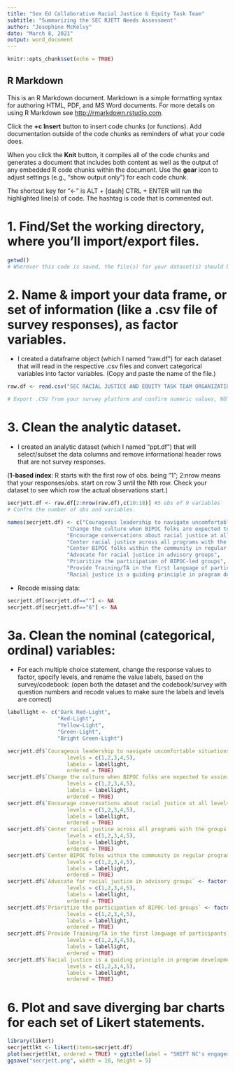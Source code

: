 ```yaml
---
title: "Sex Ed Collaborative Racial Justice & Equity Task Team"
subtitle: "Summarizing the SEC RJETT Needs Assessment"
author: "Josephine McKelvy"
date: "March 8, 2021"
output: word_document
---
```


```r
knitr::opts_chunk$set(echo = TRUE)
```

## R Markdown

This is an R Markdown document. Markdown is a simple formatting syntax for authoring HTML, PDF, and MS Word documents. For more details on using R Markdown see <http://rmarkdown.rstudio.com>.

Click the **+c Insert** button to insert code chunks (or functions). Add documentation outside of the code chunks as reminders of what your code does.

When you click the **Knit** button, it compiles all of the code chunks and generates a document that includes both content as well as the output of any embedded R code chunks within the document. Use the **gear** icon to adjust settings (e.g., "show output only") for each code chunk. 

The shortcut key for "<-" is ALT + [dash] 
CTRL + ENTER will run the highlighted line(s) of code.
The hashtag is code that is commented out.

# 1. Find/Set the working directory, where you'll import/export files.
```r
getwd() 
# Wherever this code is saved, the file(s) for your dataset(s) should be there too
```
# 2. Name & import your data frame, or set of information (like a .csv file of survey responses), as factor variables.
- I created a dataframe object (which I named "raw.df") for each dataset that will read in the respective .csv files and convert categorical variables into factor variables. (Copy and paste the name of the file.)
```r
raw.df <- read.csv("SEC RACIAL JUSTICE AND EQUITY TASK TEAM ORGANIZATION ASSESSMENT.csv", stringsAsFactors = TRUE)

# Export .CSV from your survey platform and confirm numeric values, NOT choice text. 
```
# 3. Clean the analytic dataset.
- I created an analytic dataset (which I named "ppt.df") that will select/subset the data columns and remove informational header rows that are not survey responses.

(**1-based index**: R starts with the first row of obs. being "1"; 2:nrow means that your responses/obs. start on row 3 until the Nth row. Check your dataset to see which row the actual observations start.)
```r
secrjett.df <- raw.df[2:nrow(raw.df),c(10:18)] #5 obs of 9 variables
# Confrm the number of obs and variables.

names(secrjett.df) <- c("Courageous leadership to navigate uncomfortable situations",
                   "Change the culture when BIPOC folks are expected to assimilate to white culture",
                   "Encourage conversations about racial justice at all levels",
                   "Center racial justice across all programs with the groups we work with",
                   "Center BIPOC folks within the community in regular programming",
                   "Advocate for racial justice in advisory groups",
                   "Prioritize the participation of BIPOC-led groups",
                   "Provide Training/TA in the first language of participants",
                   "Racial justice is a guiding principle in program development and QA")
```
- Recode missing data:
```r
secrjett.df[secrjett.df==""] <- NA
secrjett.df[secrjett.df=="6"] <- NA
```
# 3a. Clean the nominal (categorical, ordinal) variables:
- For each multiple choice statement, change the response values to factor, specify levels, and rename the value labels, based on the survey/codebook: (open both the dataset and the codebook/survey with question numbers and recode values to make sure the labels and levels are correct)
```r
labellight <- c("Dark Red-Light",
                "Red-Light",
                "Yellow-Light",
                "Green-Light",
                "Bright Green-Light")

secrjett.df$`Courageous leadership to navigate uncomfortable situations` <- factor(secrjett.df$`Courageous leadership to navigate uncomfortable situations`,
                   levels = c(1,2,3,4,5),
                   labels = labellight,
                   ordered = TRUE)
secrjett.df$`Change the culture when BIPOC folks are expected to assimilate to white culture` <- factor(secrjett.df$`Change the culture when BIPOC folks are expected to assimilate to white culture`,
                   levels = c(1,2,3,4,5),
                   labels = labellight,
                   ordered = TRUE)
secrjett.df$`Encourage conversations about racial justice at all levels` <- factor(secrjett.df$`Encourage conversations about racial justice at all levels`,
                   levels = c(1,2,3,4,5),
                   labels = labellight,
                   ordered = TRUE)
secrjett.df$`Center racial justice across all programs with the groups we work with` <- factor(secrjett.df$`Center racial justice across all programs with the groups we work with`,
                   levels = c(1,2,3,4,5),
                   labels = labellight,
                   ordered = TRUE)
secrjett.df$`Center BIPOC folks within the community in regular programming` <- factor(secrjett.df$`Center BIPOC folks within the community in regular programming`,
                   levels = c(1,2,3,4,5),
                   labels = labellight,
                   ordered = TRUE)
secrjett.df$`Advocate for racial justice in advisory groups` <- factor(secrjett.df$`Advocate for racial justice in advisory groups`,
                   levels = c(1,2,3,4,5),
                   labels = labellight,
                   ordered = TRUE)
secrjett.df$`Prioritize the participation of BIPOC-led groups` <- factor(secrjett.df$`Prioritize the participation of BIPOC-led groups`,
                   levels = c(1,2,3,4,5),
                   labels = labellight,
                   ordered = TRUE)
secrjett.df$`Provide Training/TA in the first language of participants` <- factor(secrjett.df$`Provide Training/TA in the first language of participants`,
                   levels = c(1,2,3,4,5),
                   labels = labellight,
                   ordered = TRUE)
secrjett.df$`Racial justice is a guiding principle in program development and QA` <- factor(secrjett.df$`Racial justice is a guiding principle in program development and QA`,
                   levels = c(1,2,3,4,5),
                   labels = labellight,
                   ordered = TRUE)
```
# 6. Plot and save diverging bar charts for each set of Likert statements.
```r
library(likert)
secrjettlkt <- likert(items=secrjett.df)
plot(secrjettlkt, ordered = TRUE) + ggtitle(label = "SHIFT NC's engagement with racial justice & equity", subtitle = "Staff at SHIFT NC reported that the organization promotes racial justice in internal conversations \nand external partnerships but could improve our equity work in programming, training, and TA.")
ggsave("secrjett.png", width = 10, height = 5)
```
